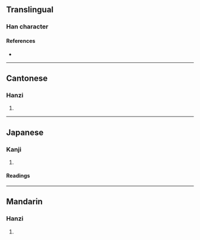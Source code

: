 {{character info/new}}
==Translingual==

===Han character===
{{Han char|rn=53|rad=广|as=17|sn=20|four=00151|canj=INFQ|ids=⿸广鮮}}

====References====
* {{Han ref|kx=0352.130|dkj=09544|dj=0665.300|hdz=20908.160|uh=5EEF|ud=24303|bh=F447|bd=62535}}

----

==Cantonese==

===Hanzi===
{{yue-hanzi|jyut=[[sin2]]|y=sin2}}

# {{defn|lang=yue|sort=广17}}

----

==Japanese==

===Kanji===
{{ja-kanji|grade=|rs=广17}}

# {{defn|lang=ja|sort=广17}}

====Readings====
{{ja-readings
|goon=せん
|kanon=せん
|kun=こめぐら-
}}

----

==Mandarin==

===Hanzi===
{{cmn-hanzi|pin=[[xiān]] ([[xian1]])|wg=hsien<sup>1</sup>}}

# {{defn|lang=cmn|sort=广17}}